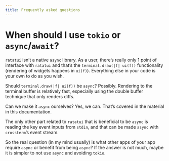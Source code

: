 ```yaml
---
title: Frequently asked questions
---
```


# When should I use `tokio` or `async`/`await`?

`ratatui` isn't a native `async` library.
As a user, there's really only 1 point of interface with `ratatui` and that's the `terminal.draw(|f| ui(f))` functionality (rendering of widgets happens in `ui(f)`).
Everything else in your code is your own to do as you wish.

Should `terminal.draw(|f| ui(f))` be `async`?
Possibly.
Rendering to the terminal buffer is relatively fast, especially using the double buffer technique that only renders diffs.

Can we make it `async` ourselves?
Yes, we can.
That's covered in the material in this documentation.

The only other part related to `ratatui` that is beneficial to be `async` is reading the key event inputs from `stdin`, and that can be made `async` with `crossterm`'s event stream.

So the real question (in my mind usually) is what other apps of your app require `async` or benefit from being `async`?
If the answer is not much, maybe it is simpler to not use `async` and avoiding `tokio`.
